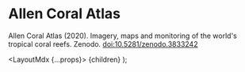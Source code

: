 
# Allen Coral Atlas

Allen Coral Atlas (2020). Imagery, maps and monitoring of the world's tropical coral reefs. Zenodo. <a href="https://zenodo.org/record/6622015" target="_blank" rel="noopener noreferrer"> doi:10.5281/zenodo.3833242</a>

  <LayoutMdx {...props}>
    {children}
  </LayoutMdx>
);